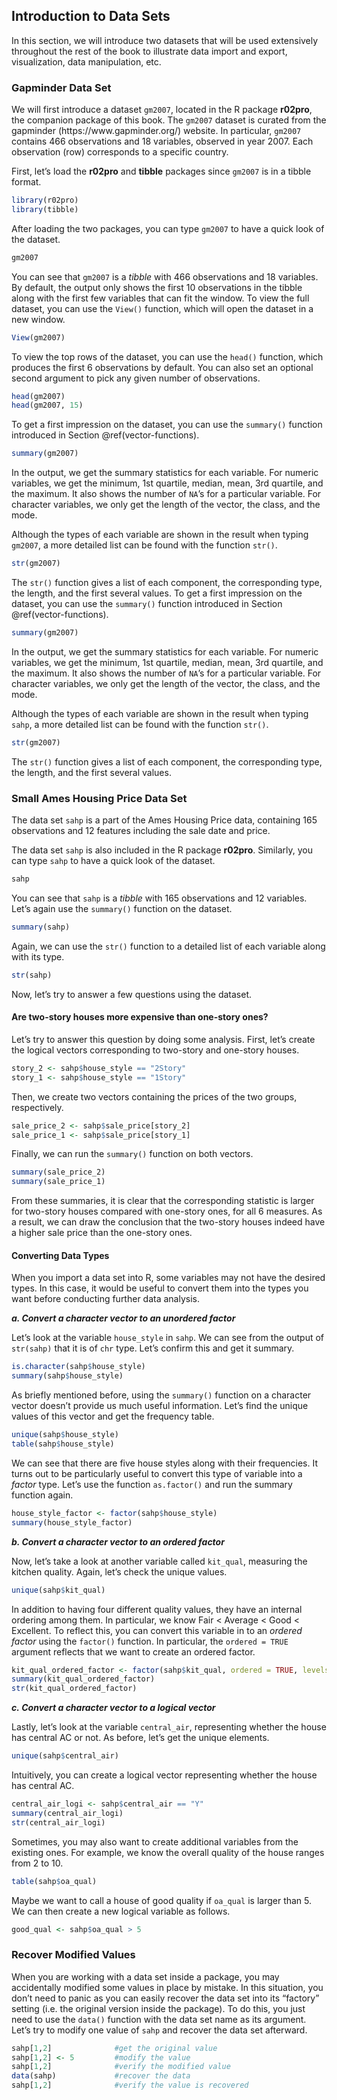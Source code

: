 ## Introduction to Data Sets {#intro-dataset}

In this section, we will introduce two datasets that will be used extensively throughout the rest of the book to illustrate data import and export, visualization, data manipulation, etc. 

### Gapminder Data Set {#intro-gapminder}

We will first introduce a dataset `gm2007`, located in the R package **r02pro**, the companion package of this book. The `gm2007` dataset is curated from the gapminder (https://www.gapminder.org/) website. In particular, `gm2007` contains 466 observations and 18 variables, observed in year 2007. Each observation (row) corresponds to a specific country. 

First, let's load the **r02pro** and **tibble** packages since `gm2007` is in a tibble format. 


```r
library(r02pro)
library(tibble)
```

After loading the two packages, you can type `gm2007` to have a quick look of the dataset.
```r
gm2007
```

You can see that `gm2007` is a *tibble* with 466 observations and 18 variables. By default, the output only shows the first 10 observations in the tibble along with the first few variables that can fit the window. To view the full dataset, you can use the `View()` function, which will open the dataset in a new window. 
```r
View(gm2007)
```

To view the top rows of the dataset, you can 
use the `head()` function, which produces the first 6 observations by default. You can also set an optional second argument to pick any given number of observations. 
```r
head(gm2007)
head(gm2007, 15)
```

To get a first impression on the dataset, you can use the `summary()` function introduced in Section \@ref(vector-functions). 
```r
summary(gm2007)
```

In the output, we get the summary statistics for each variable. For numeric variables, we get the minimum, 1st quartile, median, mean, 3rd quartile, and the maximum. It also shows the number of `NA`'s for a particular variable. For character variables, we only get the length of the vector, the class, and the mode. 

Although the types of each variable are shown in the result when typing `gm2007`, a more detailed list can be found with the function `str()`. 

```r
str(gm2007)
```

The `str()` function gives a list of each component, the corresponding type, the length, and the first several values. 
To get a first impression on the dataset, you can use the `summary()` function introduced in Section \@ref(vector-functions). 
```r
summary(gm2007)
```
In the output, we get the summary statistics for each variable. For numeric variables, we get the minimum, 1st quartile, median, mean, 3rd quartile, and the maximum. It also shows the number of `NA`'s for a particular variable. For character variables, we only get the length of the vector, the class, and the mode. 

Although the types of each variable are shown in the result when typing `sahp`, a more detailed list can be found with the function `str()`. 

```r
str(gm2007)
```

The `str()` function gives a list of each component, the corresponding type, the length, and the first several values. 


### Small Ames Housing Price Data Set {#sahp}


The data set `sahp` is a part of the Ames Housing Price data, containing 165 observations and 12 features including the sale date and price. 

The data set `sahp` is also included in the R package **r02pro**. Similarly, you can type `sahp` to have a quick look of the dataset.

```r
sahp
```

You can see that `sahp` is a *tibble* with 165 observations and 12 variables.  Let's again use the `summary()` function on the dataset. 
```r
summary(sahp)
```

Again, we can use the `str()` function to a detailed list of each variable along with its type. 

```r
str(sahp)
```

Now, let's try to answer a few questions using the dataset. 

#### Are two-story houses more expensive than one-story ones? 

Let's try to answer this question by doing some analysis. First, let's create the logical vectors corresponding to two-story and one-story houses. 

```r
story_2 <- sahp$house_style == "2Story"
story_1 <- sahp$house_style == "1Story"
```

Then, we create two vectors containing the prices of the two groups, respectively. 

```r
sale_price_2 <- sahp$sale_price[story_2]
sale_price_1 <- sahp$sale_price[story_1]
```

Finally, we can run the `summary()` function on both vectors.
```r
summary(sale_price_2)
summary(sale_price_1)
```
From these summaries, it is clear that the corresponding statistic is larger for two-story houses compared with one-story ones, for all 6 measures. As a result, we can draw the conclusion that the two-story houses indeed have a higher sale price than the one-story ones.

#### Converting Data Types

When you import a data set into R, some variables may not have the desired types.  In this case, it would be useful to convert them into the types you want before conducting further data analysis. 


***a. Convert a character vector to an unordered factor***

Let's look at the variable `house_style` in `sahp`. We can see from the output of `str(sahp)` that it is of `chr` type. Let's confirm this and get it summary.

```r
is.character(sahp$house_style)
summary(sahp$house_style)
```

As briefly mentioned before, using the `summary()` function on a character vector doesn't provide us much useful information. Let's find the unique values of this vector and get the frequency table.
```r
unique(sahp$house_style)
table(sahp$house_style)
```
We can see that there are five house styles along with their frequencies. It turns out to be particularly useful to convert this type of variable into a *factor* type. Let's use the function `as.factor()` and run the summary function again. 
```r
house_style_factor <- factor(sahp$house_style)
summary(house_style_factor)
```

***b. Convert a character vector to an ordered factor***

Now, let's take a look at another variable called `kit_qual`, measuring the kitchen quality. Again, let's check the unique values.

```r
unique(sahp$kit_qual)
```

In addition to having four different quality values, they have an internal ordering among them. In particular, we know Fair < Average < Good < Excellent. To reflect this, you can convert this variable in to an *ordered factor* using the `factor()` function. In particular, the `ordered = TRUE` argument reflects that we want to create an ordered factor. 
```r
kit_qual_ordered_factor <- factor(sahp$kit_qual, ordered = TRUE, levels = c("Fair", "Average", "Good", "Excellent"))#covert to ordered factor
summary(kit_qual_ordered_factor)
str(kit_qual_ordered_factor)
```

***c. Convert a character vector to a logical vector***

Lastly, let's look at the variable `central_air`, representing whether the house has central AC or not. As before, let's get the unique elements. 
```r
unique(sahp$central_air)
```

Intuitively, you can create a logical vector representing whether the house has central AC. 

```r
central_air_logi <- sahp$central_air == "Y"
summary(central_air_logi)
str(central_air_logi)
```

Sometimes, you may also want to create additional variables from the existing ones. For example, we know the  overall quality of the house ranges from 2 to 10. 
```r
table(sahp$oa_qual)
```
Maybe we want to call a house of good quality if `oa_qual` is larger than 5.  We can then create a new logical variable as follows.
```r
good_qual <- sahp$oa_qual > 5
```


### Recover Modified Values

When you are working with a data set inside a package, you may accidentally modified some values in place by mistake. In this situation, you don't need to panic as you can easily recover the data set into its "factory" setting (i.e. the original version inside the package). To do this, you just need to use the `data()` function with the data set name as its argument. Let's try to modify one value of `sahp` and recover the data set afterward.
```r
sahp[1,2]              #get the original value
sahp[1,2] <- 5         #modify the value
sahp[1,2]              #verify the modified value
data(sahp)             #recover the data
sahp[1,2]              #verify the value is recovered
```




